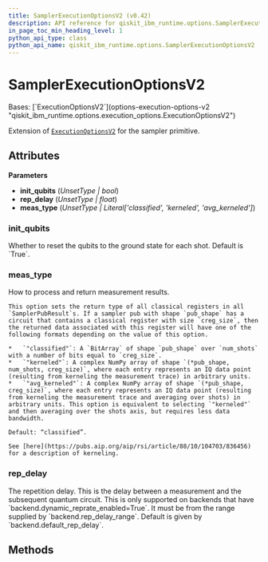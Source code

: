 ```yaml
---
title: SamplerExecutionOptionsV2 (v0.42)
description: API reference for qiskit_ibm_runtime.options.SamplerExecutionOptionsV2 in qiskit-ibm-runtime v0.42
in_page_toc_min_heading_level: 1
python_api_type: class
python_api_name: qiskit_ibm_runtime.options.SamplerExecutionOptionsV2
---
```


# SamplerExecutionOptionsV2

<Class id="qiskit_ibm_runtime.options.SamplerExecutionOptionsV2" isDedicatedPage={true} github="https://github.com/Qiskit/qiskit-ibm-runtime/tree/stable/0.42/qiskit_ibm_runtime/options/sampler_execution_options.py#L19-L51" signature="SamplerExecutionOptionsV2(init_qubits=Unset, rep_delay=Unset, meas_type=Unset)" modifiers="class">
  Bases: [`ExecutionOptionsV2`](options-execution-options-v2 "qiskit_ibm_runtime.options.execution_options.ExecutionOptionsV2")

  Extension of [`ExecutionOptionsV2`](options-execution-options-v2 "qiskit_ibm_runtime.options.ExecutionOptionsV2") for the sampler primitive.

  ## Attributes

  **Parameters**

  *   **init\_qubits** (*UnsetType | bool*)
  *   **rep\_delay** (*UnsetType | float*)
  *   **meas\_type** (*UnsetType | Literal\['classified', 'kerneled', 'avg\_kerneled']*)

  ### init\_qubits

  <Attribute id="qiskit_ibm_runtime.options.SamplerExecutionOptionsV2.init_qubits" attributeTypeHint="UnsetType | bool" attributeValue="Unset">
    Whether to reset the qubits to the ground state for each shot. Default is `True`.
  </Attribute>

  ### meas\_type

  <Attribute id="qiskit_ibm_runtime.options.SamplerExecutionOptionsV2.meas_type" attributeTypeHint="UnsetType | Literal['classified', 'kerneled', 'avg_kerneled']" attributeValue="Unset">
    How to process and return measurement results.

    This option sets the return type of all classical registers in all `SamplerPubResult`s. If a sampler pub with shape `pub_shape` has a circuit that contains a classical register with size `creg_size`, then the returned data associated with this register will have one of the following formats depending on the value of this option.

    *   `"classified"`: A `BitArray` of shape `pub_shape` over `num_shots` with a number of bits equal to `creg_size`.
    *   `"kerneled"`: A complex NumPy array of shape `(*pub_shape, num_shots, creg_size)`, where each entry represents an IQ data point (resulting from kerneling the measurement trace) in arbitrary units.
    *   `"avg_kerneled"`: A complex NumPy array of shape `(*pub_shape, creg_size)`, where each entry represents an IQ data point (resulting from kerneling the measurement trace and averaging over shots) in arbitrary units. This option is equivalent to selecting `"kerneled"` and then averaging over the shots axis, but requires less data bandwidth.

    Default: “classified”.

    See [here](https://pubs.aip.org/aip/rsi/article/88/10/104703/836456) for a description of kerneling.
  </Attribute>

  ### rep\_delay

  <Attribute id="qiskit_ibm_runtime.options.SamplerExecutionOptionsV2.rep_delay" attributeTypeHint="UnsetType | float" attributeValue="Unset">
    The repetition delay. This is the delay between a measurement and the subsequent quantum circuit. This is only supported on backends that have `backend.dynamic_reprate_enabled=True`. It must be from the range supplied by `backend.rep_delay_range`. Default is given by `backend.default_rep_delay`.
  </Attribute>

  ## Methods
</Class>

